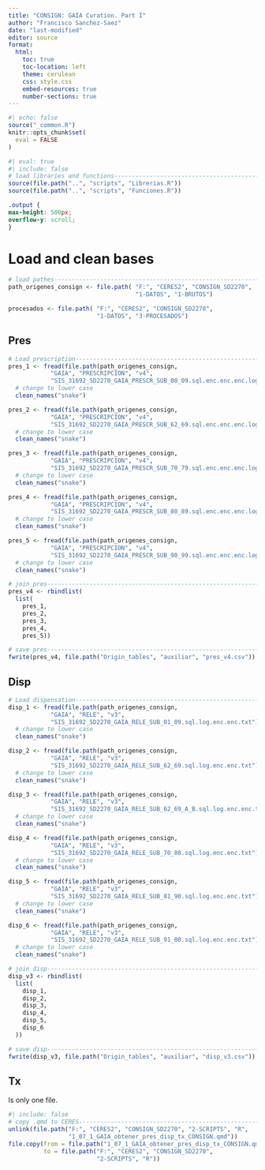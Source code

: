 ```yaml
---
title: "CONSIGN: GAIA Curation. Part I"
author: "Francisco Sanchez-Saez"
date: "last-modified" 
editor: source
format:
  html:
    toc: true
    toc-location: left
    theme: cerulean
    css: style.css
    embed-resources: true
    number-sections: true
---
```


```r
#| echo: false
source("_common.R")
knitr::opts_chunk$set(
  eval = FALSE
)

```

```r
#| eval: true
#| include: false
# load libraries and functions------------------------------------------------
source(file.path("..", "scripts", "Librerias.R"))
source(file.path("..", "scripts", "Funciones.R"))

```

```css
.output {
max-height: 500px;
overflow-y: scroll;
}
```

# Load and clean bases

```r
# load pathes-----------------------------------------------------------------
path_origenes_consign <- file.path( "F:", "CERES2", "CONSIGN_SD2270", 
                                    "1-DATOS", "1-BRUTOS")

procesados <- file.path( "F:", "CERES2", "CONSIGN_SD2270", 
                         "1-DATOS", "3-PROCESADOS")

```

## Pres

```r
# Load prescription----------------------------------------------------------
pres_1 <- fread(file.path(path_origenes_consign, 
            "GAIA", "PRESCRIPCION", "v4",
            "SIS_31692_SD2270_GAIA_PRESCR_SUB_00_09.sql.enc.enc.enc.log")) |> 
  # change to lower case  
  clean_names("snake")  

pres_2 <- fread(file.path(path_origenes_consign, 
            "GAIA", "PRESCRIPCION", "v4",
            "SIS_31692_SD2270_GAIA_PRESCR_SUB_62_69.sql.enc.enc.enc.log")) |> 
  # change to lower case  
  clean_names("snake")  

pres_3 <- fread(file.path(path_origenes_consign, 
            "GAIA", "PRESCRIPCION", "v4",
            "SIS_31692_SD2270_GAIA_PRESCR_SUB_70_79.sql.enc.enc.enc.log")) |> 
  # change to lower case  
  clean_names("snake")  

pres_4 <- fread(file.path(path_origenes_consign, 
            "GAIA", "PRESCRIPCION", "v4",
            "SIS_31692_SD2270_GAIA_PRESCR_SUB_80_89.sql.enc.enc.enc.log")) |> 
  # change to lower case  
  clean_names("snake")  

pres_5 <- fread(file.path(path_origenes_consign, 
            "GAIA", "PRESCRIPCION", "v4",
            "SIS_31692_SD2270_GAIA_PRESCR_SUB_90_99.sql.enc.enc.enc.log")) |> 
  # change to lower case  
  clean_names("snake")  

```

```r
# join pres------------------------------------------------------------------
pres_v4 <- rbindlist(
  list(
    pres_1,
    pres_2,
    pres_3,
    pres_4,
    pres_5))

```

```r
# save pres------------------------------------------------------------------
fwrite(pres_v4, file.path("Origin_tables", "auxiliar", "pres_v4.csv"))

```

## Disp

```r
# Load dispensation----------------------------------------------------------
disp_1 <- fread(file.path(path_origenes_consign, 
            "GAIA", "RELE", "v3",
            "SIS_31692_SD2270_GAIA_RELE_SUB_01_09.sql.log.enc.enc.txt")) |> 
  # change to lower case  
  clean_names("snake")  

disp_2 <- fread(file.path(path_origenes_consign, 
            "GAIA", "RELE", "v3",
            "SIS_31692_SD2270_GAIA_RELE_SUB_62_69.sql.log.enc.enc.txt")) |> 
  # change to lower case  
  clean_names("snake")  

disp_3 <- fread(file.path(path_origenes_consign, 
            "GAIA", "RELE", "v3",
            "SIS_31692_SD2270_GAIA_RELE_SUB_62_69_A_B.sql.log.enc.enc.txt")) |> 
  # change to lower case  
  clean_names("snake")  

disp_4 <- fread(file.path(path_origenes_consign, 
            "GAIA", "RELE", "v3",
            "SIS_31692_SD2270_GAIA_RELE_SUB_70_80.sql.log.enc.enc.txt")) |> 
  # change to lower case  
  clean_names("snake")  

disp_5 <- fread(file.path(path_origenes_consign, 
            "GAIA", "RELE", "v3",
            "SIS_31692_SD2270_GAIA_RELE_SUB_81_90.sql.log.enc.enc.txt")) |> 
  # change to lower case  
  clean_names("snake")  

disp_6 <- fread(file.path(path_origenes_consign, 
            "GAIA", "RELE", "v3",
            "SIS_31692_SD2270_GAIA_RELE_SUB_91_00.sql.log.enc.enc.txt")) |> 
  # change to lower case  
  clean_names("snake")  

```


```r
# join disp------------------------------------------------------------------
disp_v3 <- rbindlist(
  list(
    disp_1,
    disp_2,
    disp_3,
    disp_4,
    disp_5,
    disp_6
  ))

```


```r
# save disp------------------------------------------------------------------
fwrite(disp_v3, file.path("Origin_tables", "auxiliar", "disp_v3.csv"))

```

## Tx

Is only one file.

```r
#| include: false
# copy .qmd to CERES---------------------------------------------------------
unlink(file.path("F:", "CERES2", "CONSIGN_SD2270", "2-SCRIPTS", "R",
                 "1_07_1_GAIA_obtener_pres_disp_tx_CONSIGN.qmd"))
file.copy(from = file.path("1_07_1_GAIA_obtener_pres_disp_tx_CONSIGN.qmd"),
          to = file.path("F:", "CERES2", "CONSIGN_SD2270",
                         "2-SCRIPTS", "R"))

```

<div class="tocify-extend-page" data-unique="tocify-extend-page" style="height: 0;"></div>
